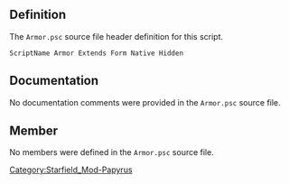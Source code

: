 {{Script_Object_Summary
| title = Armor
| name = [[SFM:Script-Armor|Armor]]
| extends = [[SFM:Script-Form|Form]] → [[SFM:Script-ScriptObject|ScriptObject]]
| flags = Native, Hidden
}}


== Definition ==
The <code>Armor.psc</code> source file header definition for this script.

<source lang="papyrus">
ScriptName Armor Extends Form Native Hidden
</source>


== Documentation ==
No documentation comments were provided in the <code>Armor.psc</code> source file.


== Member ==
No members were defined in the <code>Armor.psc</code> source file.


[[Category:Starfield_Mod-Papyrus]]
